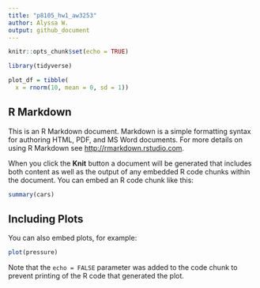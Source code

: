```yaml
---
title: "p8105_hw1_aw3253"
author: Alyssa W. 
output: github_document
---
```


```r
knitr::opts_chunk$set(echo = TRUE)
```

```r
library(tidyverse)

plot_df = tibble(
  x = rnorm(10, mean = 0, sd = 1))

```

## R Markdown

This is an R Markdown document. Markdown is a simple formatting syntax for authoring HTML, PDF, and MS Word documents. For more details on using R Markdown see <http://rmarkdown.rstudio.com>.

When you click the **Knit** button a document will be generated that includes both content as well as the output of any embedded R code chunks within the document. You can embed an R code chunk like this:

```r
summary(cars)
```

## Including Plots

You can also embed plots, for example:

```r
plot(pressure)
```

Note that the `echo = FALSE` parameter was added to the code chunk to prevent printing of the R code that generated the plot.
